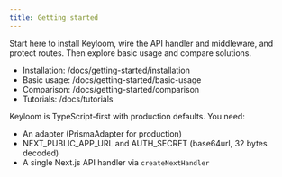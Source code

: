```yaml
---
title: Getting started
---
```



Start here to install Keyloom, wire the API handler and middleware, and protect routes. Then explore basic usage and compare solutions.

- Installation: /docs/getting-started/installation
- Basic usage: /docs/getting-started/basic-usage
- Comparison: /docs/getting-started/comparison
- Tutorials: /docs/tutorials

<Callout>
  Keyloom is TypeScript-first with production defaults. You need:
  <ul>
    <li>An adapter (PrismaAdapter for production)</li>
    <li>NEXT_PUBLIC_APP_URL and AUTH_SECRET (base64url, 32 bytes decoded)</li>
    <li>
      A single Next.js API handler via <code>createNextHandler</code>
    </li>
  </ul>
</Callout>
